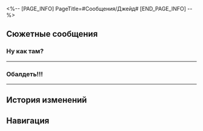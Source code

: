 <%-- [PAGE_INFO]
PageTitle=#Сообщения/Джейд#
[END_PAGE_INFO] --%>
{{Сообщение Инфобокс
|id          = 148
|Изображение = НИП Джейд Иконка.png
|Тип         = НИП
|Отправитель = Джейд
|Описание    = 
|Фракция     = Космическая станция «Герта»
}}

==Сюжетные сообщения==
===Ну как там?===
{{Сообщения
|условие_получения = 
|текст =
:'''Джейд:''' Ну как там?
:'''Джейд:''' Удалось закончить все поручения КММ?
:{Выбор} Я всё {{MC|ж=сделала|м=сделал}}...
:'''(Первопроходец):''' М-м-м... Все особые поручения, о которых ты говорила, выполнены... Будет что-то ещё?
:'''Джейд:''' ?
:'''Джейд:''' Подожди, обновлюсь
:'''Джейд:''' Ну ты даёшь, (Первопроходец)! Как тебе удалось? Я тут всё ещё над материалами о Бутхилле сижу, а ты в одиночку столько поручений {{MC|ж=успела|м=успел}} выполнить.
:{Выбор} Да легкотня.
::'''(Первопроходец):''' Да легкотня. Я такое каждый день как семечки щёлкаю.
::'''Джейд:''' Неудивительно, ведь ты голыми руками {{MC|ж=победила|м=победил}} аж самого Зверя Судного дня.
:{Выбор} Мои друзья тоже очень помогли.
::'''(Первопроходец):''' Ну... Это не только моя заслуга. Мои друзья тоже очень помогли.
::'''(Первопроходец):''' Я им очень {{MC|ж=благодарна|м=благодарен}}.
::'''Джейд:''' Я в курсе, ага. Тебя кто-то крышует. Мне Вэнь Шици рассказывал.
::'''Джейд:''' Даже госпожа Герта тебя обожает. Эх, вот бы мне уметь так связи налаживать...
:'''Джейд:''' Кстати, ты вознаграждение {{MC|ж=получила|м=получил}}? Я думаю, не стоит рисковать жизнью ради денег. На еду хватает и ладно.
:'''Джейд:''' Ты ведь не {{MC|ж=пострадала|м=пострадал}}?
:{Выбор} Даже причёска не испортилась.
::'''(Первопроходец):''' Нет, конечно. Да нормально всё... Погляди, у меня даже причёска не испортилась. Ерунда совсем.
::'''Джейд:''' Впечатляет.
:{Выбор} Всё хорошо, не переживай.
::'''(Первопроходец):''' Не переживай, я же {{MC|ж=крепкая|м=крепкий}}.
::'''Джейд:''' Ну и хорошо.
:'''Джейд:''' Ну ладно, заболтались мы. Мне пора отчёт сдавать, а я ещё ни слова не написала.
:'''Джейд:''' Отдохни там хорошенько. Я свяжусь с тобой, если что-то понадобится.
}}
----

===Обалдеть!!!===
{{Сообщения
|условие_получения = 
|текст =
:'''Джейд:''' Обалдеть!!!
:'''Джейд:''' Я только что обновила данные терминала поручений, а там уже всё сделано?!
:{Выбор} Да, поручения - моя специализация.
::'''(Первопроходец):''' Само собой разумеется, ведь поручения - моя специализация.
::'''Джейд:''' Возьми меня с собой в следующий раз, мне не помешает подучиться.
:{Выбор} Нет.
::'''(Первопроходец):''' Нет, это наверное баг какой-то.
::'''Джейд:''' ?
::'''Джейд:''' ...Врёшь ты всё, я проверила - они точно сделаны.
:'''Джейд:''' Впрочем, меньшего от {{MC|ж=героини|м=героя}} космической станции я и не ждала.
:'''Джейд:''' Да, вижу, что награды были отправлены тебе в реальном времени. Проверь, всё ли правильно. Если возникнут вопросы, свяжись со мной.
:'''Джейд:''' Я вытрясу из Шици оплату для тебя.
:{Выбор} Да это же мелочь совсем.
::'''(Первопроходец):''' Ой, лень глаза ломать.
::'''(Первопроходец):''' Да это же мелочь совсем. Даже пальцем лень пошевелить ради такой награды.
::'''Джейд:''' ...
::'''Джейд:''' Если награда не нужна, отдай мне. Я правда нуждаюсь. Спасибо.
:{Выбор} Ха-ха, хорошо.
::'''(Первопроходец):''' Ха-ха, спасибо. Ценю твою заботу.
::'''Джейд:''' Не стоит, я рада помочь.
:'''Джейд:''' Ты столько дней {{MC|ж=провела|м=провёл}} на ногах, пора вернуться и хорошенько отдохнуть. Я тебя не побеспокою.
:'''Джейд:''' Иди, продолжай своё «Освоение»! В следующий раз я снова к тебе обращусь, если понадобится!
}}
----

==История изменений==
{{История изменений|2.7}}

==Навигация==
{{Сообщения Навбокс}}